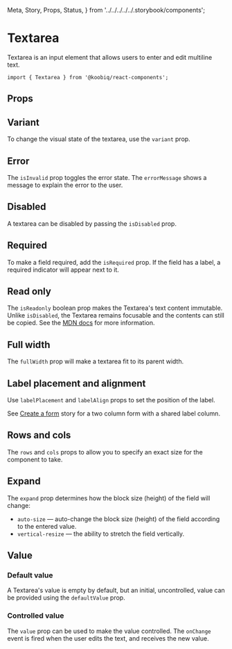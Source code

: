   Meta,
  Story,
  Props,
  Status,
} from '../../../../../.storybook/components';


<Meta of={Stories} />

# Textarea

<Status variant="experimental" />

Textarea is an input element that allows users to enter and edit multiline text.

```tsx
import { Textarea } from '@koobiq/react-components';
```

<Story of={Stories.Base} />

## Props

<Props />

## Variant

To change the visual state of the textarea, use the `variant` prop.

<Story of={Stories.Variant} />

## Error

The `isInvalid` prop toggles the error state. The `errorMessage` shows a message to explain the error to the user.

<Story of={Stories.Invalid} />

## Disabled

A textarea can be disabled by passing the `isDisabled` prop.

<Story of={Stories.Disabled} />

## Required

To make a field required, add the `isRequired` prop.
If the field has a label, a required indicator will appear next to it.

<Story of={Stories.Required} />

## Read only

The `isReadonly` boolean prop makes the Textarea's text content immutable.
Unlike `isDisabled`, the Textarea remains focusable and the contents can still be copied.
See the [MDN docs](https://developer.mozilla.org/en-US/docs/Web/HTML/Attributes/readonly) for more information.

<Story of={Stories.ReadOnly} />

## Full width

The `fullWidth` prop will make a textarea fit to its parent width.

<Story of={Stories.FullWidth} />

## Label placement and alignment

Use `labelPlacement` and `labelAlign` props to set the position of the label.

See [Create a form](?path=/docs/components-input--docs#create-a-form) story for a two column form with a shared label column.

<Story of={Stories.LabelPlacementAlignment} />

## Rows and cols

The `rows` and `cols` props to allow you to specify an exact size for the component to take.

<Story of={Stories.RowsCols} />

## Expand

The `expand` prop determines how the block size (height) of the field will change:

- `auto-size` — auto-change the block size (height) of the field according to the entered value.
- `vertical-resize` — the ability to stretch the field vertically.

<Story of={Stories.Expand} />

## Value

### Default value

A Textarea's value is empty by default, but an initial, uncontrolled, value can be provided using the `defaultValue` prop.

<Story of={Stories.DefaultValue} />

### Controlled value

The `value` prop can be used to make the value controlled.
The `onChange` event is fired when the user edits the text, and receives the new value.

<Story of={Stories.ControlledValue} />

